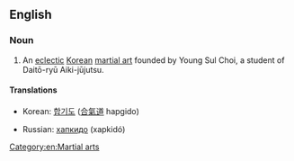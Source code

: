 ==English==
{{wikipedia}}
===Noun===
{{en-noun}}
# An [[eclectic]] [[Korean]] [[martial art]] founded by Young Sul Choi, a student of Daitō-ryū Aiki-jūjutsu.

====Translations====
{{trans-top|martial art}}
*Korean: [[합기도]] ([[合氣道]] hapgido)
{{trans-mid}}
*Russian: [[хапкидо]] (xapkidó) {{n}}
{{trans-bottom}}

[[Category:en:Martial arts]]